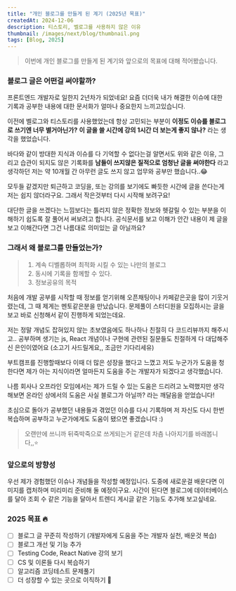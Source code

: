 ```yaml
---
title: "개인 블로그를 만들게 된 계기 (2025년 목표)"
createdAt: 2024-12-06
description: 티스토리, 벨로그를 사용하지 않은 이유
thumbnail: /images/next/blog/thumbnail.png
tags: [Blog, 2025]
---
```


> 이번에 개인 블로그를 만들게 된 계기와 앞으로의 목표에 대해 적어봤습니다.

### 블로그 글은 어떤걸 써야할까?

프론트엔드 개발자로 일한지 2년차가 되었네요! 요즘 더더욱 내가 해결한 이슈에 대한 기록과 공부한 내용에 대한 문서화가 얼마나 중요한지 느끼고있습니다.

이전에 벨로그와 티스토리를 사용했었는데 항상 고민되는 부분이 **이정도 이슈를 블로그로 쓰기엔 너무 별거아닌가?** **이 글을 쓸 시간에 강의 1시간 더 보는게 좋지 않나?** 라는 생각을 했었습니다.

바다와 같이 방대한 지식과 이슈를 다 기억할 수 없다는걸 알면서도 위와 같은 이유, 그리고 습관이 되지도 않은 기록화를 **남들이 쓰지않은 질적으로 엄청난 글을 써야한다** 라고 생각하던 저는 약 10개월 간 아무런 글도 쓰지 않고 업무와 공부만 했습니다..😂

모두들 같겠지만 퇴근하고 코딩을, 또는 강의를 보기에도 빠듯한 시간에 글을 쓴다는게 저는 쉽지 않더라구요. 그래서 작은것부터 다시 시작해 보려구요!

대단한 글을 쓰겠다는 느낌보다는 틀리지 않은 정확한 정보와 헷갈릴 수 있는 부분을 이해하기 쉽도록 잘 풀어서 써보려고 합니다. 공식문서를 보고 이해가 안간 내용이 제 글을 보고 이해간다면 그건 나름대로 의미있는 글 아닐까요?

### 그래서 왜 블로그를 만들었는가?

> 1. 계속 디벨롭하며 최적화 시킬 수 있는 나만의 블로그
> 2. 동시에 기록을 함께할 수 있다.
> 3. 정보공유의 목적

처음에 개발 공부를 시작할 때 정보를 얻기위해 오픈채팅이나 카페같은곳을 많이 기웃거렸는데, 그 때 제게는 멘토같은분을 만났습니다. 문제풀이 스터디원을 모집하시는 글을 보고 바로 신청해서 같이 진행하게 되었는데요.

저는 정말 개념도 잡혀있지 않는 초보였음에도 하나하나 친절히 다 코드리뷰까지 해주시고.. 공부하며 생기는 js, React 개념이나 구현에 관련된 질문들도 친절하게 다 대답해주신 은인이였어요 (소고기 사드릴게요,, 조금만 기다리세유)

부트캠프를 진행할때보다 이때 더 많은 성장을 했다고 느꼈고 저도 누군가가 도움을 청한다면 제가 아는 지식이라면 얼마든지 도움을 주는 개발자가 되겠다고 생각했습니다.

나름 회사나 오프라인 모임에서는 제가 드릴 수 있는 도움은 드리려고 노력했지만 생각해보면 온라인 상에서의 도움은 사실 블로그가 아닐까? 라는 깨달음을 얻었습니다!

초심으로 돌아가 공부했던 내용들과 겪었던 이슈를 다시 기록하며 저 자신도 다시 한번 복습하며 공부하고 누군가에게도 도움이 됐으면 좋겠습니다 :)

> 오랜만에 쓰니까 뒤죽박죽으로 쓰게되는거 같은데 차츰 나아지기를 바래봅니다,,⭐️

### 앞으로의 방향성

우선 제가 경험했던 이슈나 개념들을 작성할 예정입니다. 도중에 새로운걸 배운다면 이미지를 캡처하며 미리미리 준비해 둘 예정이구요. 시간이 된다면 블로그에 데이터베이스를 달아 조회 수 같은 기능을 달아서 트렌디 게시글 같은 기능도 추가해 보고싶네요.

### 2025 목표 🔥

- [ ] 블로그 글 꾸준히 작성하기 (개발자에게 도움을 주는 개발자 실천, 배운것 복습)
- [ ] 블로그 개선 및 기능 추가
- [ ] Testing Code, React Native 강의 보기
- [ ] CS 및 이론들 다시 복습하기
- [ ] 알고리즘 코딩테스트 문제풀기
- [ ] 더 성장할 수 있는 곳으로 이직하기 🚀